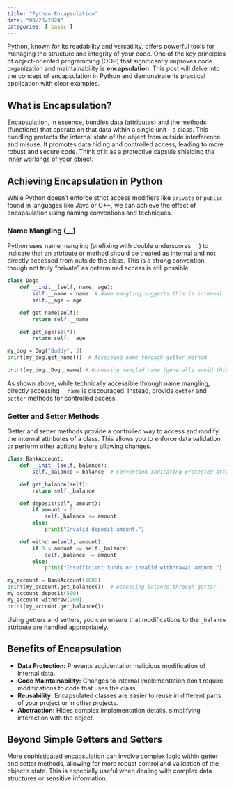 ```yaml
---
title: "Python Encapsulation"
date: "08/23/2024"
categories: [ basic ]
---
```



Python, known for its readability and versatility, offers powerful tools for managing the structure and integrity of your code.  One of the key principles of object-oriented programming (OOP) that significantly improves code organization and maintainability is **encapsulation**.  This post will delve into the concept of encapsulation in Python and demonstrate its practical application with clear examples.


## What is Encapsulation?

Encapsulation, in essence, bundles data (attributes) and the methods (functions) that operate on that data within a single unit—a class.  This bundling protects the internal state of the object from outside interference and misuse.  It promotes data hiding and controlled access, leading to more robust and secure code.  Think of it as a protective capsule shielding the inner workings of your object.


## Achieving Encapsulation in Python

While Python doesn't enforce strict access modifiers like `private` or `public` found in languages like Java or C++,  we can achieve the effect of encapsulation using naming conventions and techniques.

### Name Mangling (\_\_)

Python uses name mangling (prefixing with double underscores `__`) to indicate that an attribute or method should be treated as internal and not directly accessed from outside the class.  This is a strong convention, though not truly "private" as determined access is still possible.

```python
class Dog:
    def __init__(self, name, age):
        self.__name = name  # Name mangling suggests this is internal
        self.__age = age

    def get_name(self):
        return self.__name

    def get_age(self):
        return self.__age

my_dog = Dog("Buddy", 3)
print(my_dog.get_name())  # Accessing name through getter method

print(my_dog._Dog__name) # Accessing mangled name (generally avoid this)

```

As shown above, while technically accessible through name mangling, directly accessing `__name` is discouraged.  Instead, provide `getter` and `setter` methods for controlled access.


### Getter and Setter Methods

Getter and setter methods provide a controlled way to access and modify the internal attributes of a class.  This allows you to enforce data validation or perform other actions before allowing changes.

```python
class BankAccount:
    def __init__(self, balance):
        self._balance = balance  # Convention indicating protected attribute

    def get_balance(self):
        return self._balance

    def deposit(self, amount):
        if amount > 0:
            self._balance += amount
        else:
            print("Invalid deposit amount.")

    def withdraw(self, amount):
        if 0 < amount <= self._balance:
            self._balance -= amount
        else:
            print("Insufficient funds or invalid withdrawal amount.")

my_account = BankAccount(1000)
print(my_account.get_balance())  # Accessing balance through getter
my_account.deposit(500)
my_account.withdraw(200)
print(my_account.get_balance())

```

Using getters and setters, you can ensure that modifications to the `_balance` attribute are handled appropriately.


## Benefits of Encapsulation

* **Data Protection:** Prevents accidental or malicious modification of internal data.
* **Code Maintainability:**  Changes to internal implementation don't require modifications to code that uses the class.
* **Reusability:** Encapsulated classes are easier to reuse in different parts of your project or in other projects.
* **Abstraction:** Hides complex implementation details, simplifying interaction with the object.


##  Beyond Simple Getters and Setters


More sophisticated encapsulation can involve complex logic within getter and setter methods, allowing for more robust control and validation of the object's state.  This is especially useful when dealing with complex data structures or sensitive information.

